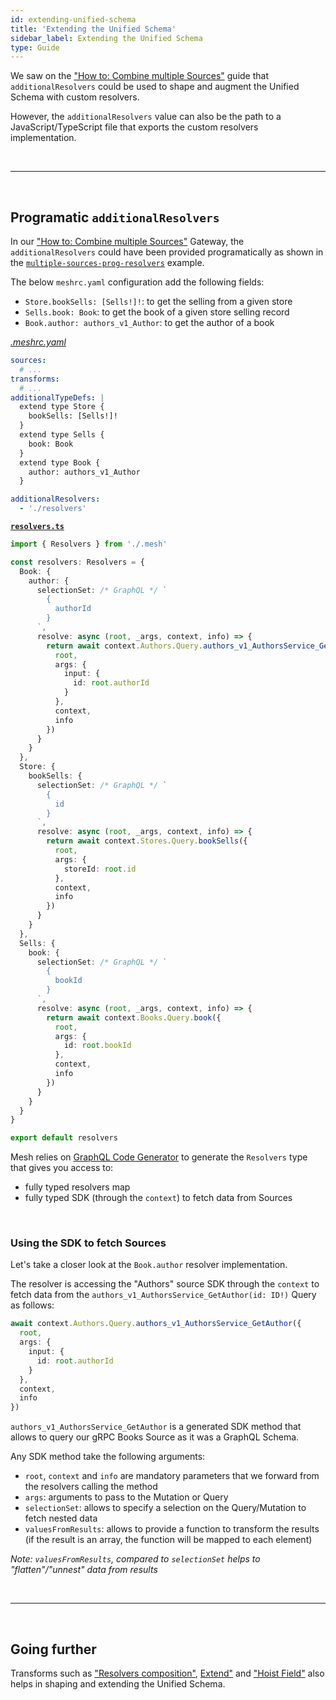 ```yaml
---
id: extending-unified-schema
title: 'Extending the Unified Schema'
sidebar_label: Extending the Unified Schema
type: Guide
---
```


We saw on the ["How to: Combine multiple Sources"](/docs/howtos/combine-multiple-sources) guide that `additionalResolvers` could be used to shape and augment the Unified Schema with custom resolvers.

However, the `additionalResolvers` value can also be the path to a JavaScript/TypeScript file that exports the custom resolvers implementation.

<p>&nbsp;</p>

---

<p>&nbsp;</p>

## Programatic `additionalResolvers`

In our ["How to: Combine multiple Sources"](/docs/howtos/combine-multiple-sources) Gateway, the `additionalResolvers` could have been provided programatically as shown in the [`multiple-sources-prog-resolvers`](https://github.com/charlypoly/graphql-mesh-docs-first-gateway/tree/master/packages/multiple-sources-prog-resolvers) example.

The below `meshrc.yaml` configuration add the following fields:

- `Store.bookSells: [Sells!]!`: to get the selling from a given store
- `Sells.book: Book`: to get the book of a given store selling record
- `Book.author: authors_v1_Author`: to get the author of a book

[_.meshrc.yaml_](https://github.com/charlypoly/graphql-mesh-docs-first-gateway/tree/master/packages/multiple-sources-prog-resolvers/.meshrc.yaml)

```yaml
sources:
  # ...
transforms:
  # ...
additionalTypeDefs: |
  extend type Store {
    bookSells: [Sells!]!
  }
  extend type Sells {
    book: Book
  }
  extend type Book {
    author: authors_v1_Author
  }

additionalResolvers:
  - './resolvers'
```

[**`resolvers.ts`**](https://github.com/charlypoly/graphql-mesh-docs-first-gateway/tree/master/packages/multiple-sources-prog-resolvers/resolvers.ts)

```ts
import { Resolvers } from './.mesh'

const resolvers: Resolvers = {
  Book: {
    author: {
      selectionSet: /* GraphQL */ `
        {
          authorId
        }
      `,
      resolve: async (root, _args, context, info) => {
        return await context.Authors.Query.authors_v1_AuthorsService_GetAuthor({
          root,
          args: {
            input: {
              id: root.authorId
            }
          },
          context,
          info
        })
      }
    }
  },
  Store: {
    bookSells: {
      selectionSet: /* GraphQL */ `
        {
          id
        }
      `,
      resolve: async (root, _args, context, info) => {
        return await context.Stores.Query.bookSells({
          root,
          args: {
            storeId: root.id
          },
          context,
          info
        })
      }
    }
  },
  Sells: {
    book: {
      selectionSet: /* GraphQL */ `
        {
          bookId
        }
      `,
      resolve: async (root, _args, context, info) => {
        return await context.Books.Query.book({
          root,
          args: {
            id: root.bookId
          },
          context,
          info
        })
      }
    }
  }
}

export default resolvers
```

Mesh relies on [GraphQL Code Generator](https://www.graphql-code-generator.com/) to generate the `Resolvers` type that gives you access to:

- fully typed resolvers map
- fully typed SDK (through the `context`) to fetch data from Sources

<br />

### Using the SDK to fetch Sources

Let's take a closer look at the `Book.author` resolver implementation.

The resolver is accessing the "Authors" source SDK through the `context` to fetch data from the `authors_v1_AuthorsService_GetAuthor(id: ID!)` Query as follows:

```ts
await context.Authors.Query.authors_v1_AuthorsService_GetAuthor({
  root,
  args: {
    input: {
      id: root.authorId
    }
  },
  context,
  info
})
```

`authors_v1_AuthorsService_GetAuthor` is a generated SDK method that allows to query our gRPC Books Source as it was a GraphQL Schema.

Any SDK method take the following arguments:

- `root`, `context` and `info` are mandatory parameters that we forward from the resolvers calling the method
- `args`: arguments to pass to the Mutation or Query
- `selectionSet`: allows to specify a selection on the Query/Mutation to fetch nested data
- `valuesFromResults`: allows to provide a function to transform the results (if the result is an array, the function will be mapped to each element)

_Note: `valuesFromResults`, compared to `selectionSet` helps to "flatten"/"unnest" data from results_

<p>&nbsp;</p>

---

<p>&nbsp;</p>

## Going further

Transforms such as ["Resolvers composition"](/docs/transforms/resolvers-composition), [Extend"](/docs//transforms/extend) and ["Hoist Field"](/docs/transforms/hoist) also helps in shaping and extending the Unified Schema.
